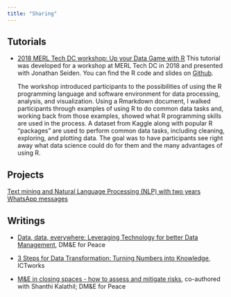 ```yaml
---
title: "Sharing"
---
```


## Tutorials  
- [2018 MERL Tech DC workshop: Up your Data Game with R](merl.tech.html)
    This tutorial was developed for a workshop at MERL Tech DC in 2018 and presented with Jonathan Seiden. You can find the R code and slides on [Github](https://github.com/cguedenet/MERL-Tech-workshop.git).  

     The workshop introduced participants to the possibilities of using the R programming language and software environment for data processing, analysis, and visualization. Using a Rmarkdown document, I walked participants through examples of using R to do common data tasks and, working back from those examples, showed what R programming skills are used in the process. A dataset from Kaggle along with popular R “packages” are used to perform common data tasks, including cleaning, exploring, and plotting data. The goal was to have participants see right away what data science could do for them and the many advantages of using R.


## Projects
[Text mining and Natural Language Processing (NLP) with two years WhatsApp messages](whatsApp/text.mining.final.html)
  
## Writings  
- [Data, data, everywhere: Leveraging Technology for better Data Management](http://dmeforpeace.org/learn/data-data-everywhere-leveraging-technology-better-data-management), DM&E for Peace  
  
- [3 Steps for Data Transformation: Turning Numbers into Knowledge](http://www.ictworks.org/2014/05/26/3-steps-for-data-transformation-turning-numbers-into-knowledge/), ICTworks   
  
- [M&E in closing spaces - how to assess and mitigate risks](https://www.dmeforpeace.org/resource/me-in-closing-spaces-how-to-assess-and-mitigate-risks/), co-authored with Shanthi Kalathil; DM&E for Peace  



